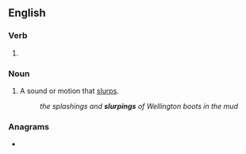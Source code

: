 ==English==

===Verb===
{{head|en|verb form}}

# {{present participle of|en|slurp|nocat=1}}

===Noun===
{{en-noun}}

# A sound or motion that [[slurp]]s.
#: ''the splashings and '''slurpings''' of Wellington boots in the mud''

===Anagrams===
* {{anagrams|en|a=gilnprsu|Spurling|purlings|spurling}}